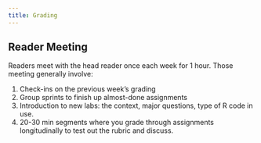 ```yaml
---
title: Grading
---
```



## Reader Meeting

Readers meet with the head reader once each week for 1 hour. Those meeting generally involve:

1. Check-ins on the previous week's grading
2. Group sprints to finish up almost-done assignments
3. Introduction to new labs: the context, major questions, type of R code in use.
4. 20-30 min segments where you grade through assignments longitudinally to test out the rubric and discuss.